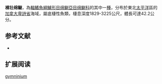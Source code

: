 {{Speciesbox
| name = 裸壮绵鳚
| image = 
| status = NE
| status_system = IUCN3.1
| genus = Pachycara
| species = gymninium
| authority = Anderson & Peden, 1988
| synonyms = 
}}

'''裸壮绵鳚'''，為[[輻鰭魚綱|輻鰭魚綱]][[鱸形目|鱸形目]][[绵鳚亞目|绵鳚亞目]][[绵鳚科|绵鳚科]]的其中一[[種|種]]，分布於東北[[太平洋|太平洋]]區的[[加拿大|加拿大]][[卑詩省|卑詩省]]海域，屬底棲性魚類，棲息深度1829-3225公尺，體長可達42.2公分。

==参考文献==
*{{FishBase_species|genus=Pachycara|species=gymninium|year=2012|month=3}}

== 扩展阅读 ==
{{refbegin}}
{{wikispecies-inline|Pachycara gymninium|裸壮绵鳚}}
{{refend}}
{{Taxonbar|from=Q1114339}}

[[Category:壮绵鳚属|gymninium]]


{{鱸形目小作品}}